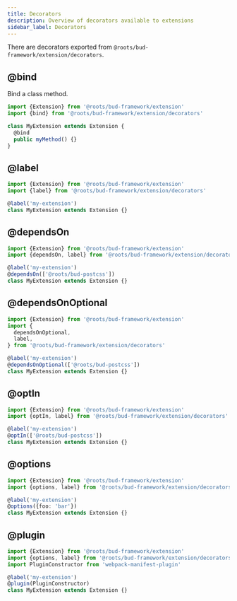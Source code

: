 ```yaml
---
title: Decorators
description: Overview of decorators available to extensions
sidebar_label: Decorators
---
```


There are decorators exported from `@roots/bud-framework/extension/decorators`.

## @bind

Bind a class method.

```ts title="extension.ts"
import {Extension} from '@roots/bud-framework/extension'
import {bind} from '@roots/bud-framework/extension/decorators'

class MyExtension extends Extension {
  @bind
  public myMethod() {}
}
```

## @label

```ts title="extension.ts"
import {Extension} from '@roots/bud-framework/extension'
import {label} from '@roots/bud-framework/extension/decorators'

@label('my-extension')
class MyExtension extends Extension {}
```

## @dependsOn

```ts title="extension.ts"
import {Extension} from '@roots/bud-framework/extension'
import {dependsOn, label} from '@roots/bud-framework/extension/decorators'

@label('my-extension')
@dependsOn(['@roots/bud-postcss'])
class MyExtension extends Extension {}
```

## @dependsOnOptional

```ts title="extension.ts"
import {Extension} from '@roots/bud-framework/extension'
import {
  dependsOnOptional,
  label,
} from '@roots/bud-framework/extension/decorators'

@label('my-extension')
@dependsOnOptional(['@roots/bud-postcss'])
class MyExtension extends Extension {}
```

## @optIn

```ts title="extension.ts"
import {Extension} from '@roots/bud-framework/extension'
import {optIn, label} from '@roots/bud-framework/extension/decorators'

@label('my-extension')
@optIn(['@roots/bud-postcss'])
class MyExtension extends Extension {}
```

## @options

```ts title="extension.ts"
import {Extension} from '@roots/bud-framework/extension'
import {options, label} from '@roots/bud-framework/extension/decorators'

@label('my-extension')
@options({foo: 'bar'})
class MyExtension extends Extension {}
```

## @plugin

```ts title="extension.ts"
import {Extension} from '@roots/bud-framework/extension'
import {options, label} from '@roots/bud-framework/extension/decorators'
import PluginConstructor from 'webpack-manifest-plugin'

@label('my-extension')
@plugin(PluginConstructor)
class MyExtension extends Extension {}
```

